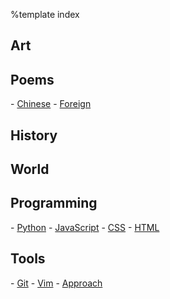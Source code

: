 %template index

== Art ==

== Poems ==
- [[poems/chinese|Chinese]]
- [[poems/foreign|Foreign]]

== History ==
== World ==

== Programming ==
- [[programming/python|Python]]
- [[programming/javascript|JavaScript]]
- [[programming/css|CSS]]
- [[programming/html|HTML]]

== Tools ==
- [[tools/git|Git]]
- [[tools/vim|Vim]]
- [[tools/approach|Approach]]
